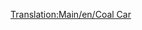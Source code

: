 [[Translation:Main/en/Coal Car]]{{Template:Wagons/Nl
|Naam=Kolenwagon
|Afbeelding= [[File:en/Coaltruck.png]]
|NormaalKosten=£1,375 ($2,750)
|NormaalGewicht=18 / 48 t
|NormaalCapaciteit=30 ton kolen
|MonoKosten=£1,375 ($2,750)
|MonoGewicht=18 / 53 t
|MonoCapaciteit=35 ton kolen
|MagKosten=£1,375 ($2,750)
|MagGewicht=18 / 55 t
|MagCapaciteit=37 ton kolen
|Omschrijving=De kolenwagon kan kolen transporteren. Deze wagon is beschikbaar in [[Main/en/Klimaat/Nl#Gematigd|gematigde]] en [[Main/en/Klimaat/Nl#Subarctisch|subarctische]] klimaten.
}}